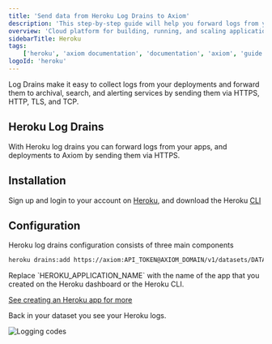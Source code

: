 ```yaml
---
title: 'Send data from Heroku Log Drains to Axiom'
description: 'This step-by-step guide will help you forward logs from your apps, and deployments to Axiom by sending them via HTTPS.'
overview: 'Cloud platform for building, running, and scaling applications'
sidebarTitle: Heroku
tags:
    ['heroku', 'axiom documentation', 'documentation', 'axiom', 'guide', 'logs', 'heroku log drains', 'heroku cli']
logoId: 'heroku'
---
```



Log Drains make it easy to collect logs from your deployments and forward them to archival, search, and alerting services by sending them via HTTPS, HTTP, TLS, and TCP.

## Heroku Log Drains

With Heroku log drains you can forward logs from your apps, and deployments to Axiom by sending them via HTTPS.

<Prerequisites />

## Installation

Sign up and login to your account on [Heroku](https://heroku.com/), and download the Heroku [CLI](https://devcenter.heroku.com/articles/heroku-cli#download-and-install)

## Configuration

Heroku log drains configuration consists of three main components

```bash
heroku drains:add https://axiom:API_TOKEN@AXIOM_DOMAIN/v1/datasets/DATASET_NAME/ingest -a HEROKU_APPLICATION_NAME
```

<Info>
<ReplaceDatasetToken />
<ReplaceDomain />
Replace `HEROKU_APPLICATION_NAME` with the name of the app that you created on the Heroku dashboard or the Heroku CLI.
</Info>

[See creating an Heroku app for more](https://devcenter.heroku.com/articles/creating-apps)

Back in your dataset you see your Heroku logs.

<Frame caption="Logging codes">
  <img src="/doc-assets/shots/heroku-1.png" alt="Logging codes" />
</Frame>
